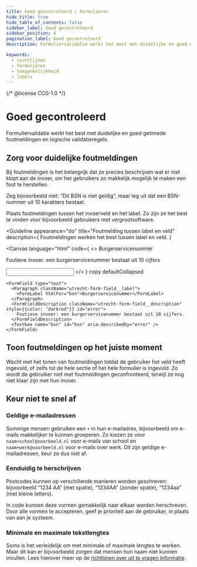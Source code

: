 ```yaml
---
title: Goed gecontroleerd | Formulieren
hide_title: true
hide_table_of_contents: false
sidebar_label: Goed gecontroleerd
sidebar_position: 4
pagination_label: Goed gecontroleerd
description: Formuliervalidatie werkt het best met duidelijke en goed getimede foutmeldingen en logische validatieregels

keywords:
  - richtlijnen
  - formulieren
  - toegankelijkheid
  - labels
---
```


{/* @license CC0-1.0 */}


# Goed gecontroleerd

<Paragraph lead>
  Formuliervalidatie werkt het best met duidelijke en goed getimede foutmeldingen en logische validatieregels.
</Paragraph>

## Zorg voor duidelijke foutmeldingen

Bij foutmeldingen is het belangrijk dat ze precies beschrijven wat er niet klopt aan de invoer, om het gebruikers zo makkelijk mogelijk te maken een fout te herstellen.

Zeg bijvoorbeeld niet: “Dit BSN is niet geldig”, maar leg uit dat een BSN-nummer uit 10 karakters bestaat.

Plaats foutmeldingen tussen het invoerveld en het label. Zo zijn ze het best te vinden voor bijvoorbeeld gebruikers met vergrootsoftware.

<Guideline
  appearance="do"
  title="Foutmelding tussen label en veld"
  description={
    <Paragraph>
      Foutmeldingen werken het best tussen label en veld.
    </Paragraph>
  }
>
  <Canvas
    language="html"
    code={
      <>
        <label htmlFor="bsn">Burgerservicenummer</label>
        <p id="error">Foutieve invoer: een burgerservicenummer bestaat uit 10 cijfers</p>
        <input type="text" name="bsn" id="bsn" aria-describedby="error" />
      </>
    }
    copy
    defaultCollapsed
  >
    <FormField type="text">
      <Paragraph className="utrecht-form-field__label">
        <FormLabel htmlFor="bsn">Burgerservicenummer</FormLabel>
      </Paragraph>
      <FormFieldDescription className="utrecht-form-field__description" style={{color: "darkred"}} id="error">
        Foutieve invoer: een burgerservicenummer bestaat uit 10 cijfers.
      </FormFieldDescription>
      <Textbox name="bsn" id="bsn" aria-describedby="error" />
    </FormField>

  </Canvas>
</Guideline>

## Toon foutmeldingen op het juiste moment

Wacht met het tonen van foutmeldingen totdat de gebruiker het veld heeft ingevuld, of zelfs tot de hele sectie of het hele formulier is ingevuld. Zo wordt de gebruiker niet met foutmeldingen geconfronteerd, terwijl ze nog niet klaar zijn met hun invoer.

## Keur niet te snel af

### Geldige e-mailadressen

Sommige mensen gebruiken een `+` in hun e-mailadres, bijvoorbeeld om e-mails makkelijker te kunnen groeperen. Zo kiezen ze voor `naam+school@voorbeeld.nl` voor e-mails van school en `naam+werk@voorbeeld.nl` voor e-mails over werk. Dit zijn geldige e-mailadressen, keur ze dus niet af.

### Eenduidig te herschrijven

Postcodes kunnen op verschillende manieren worden geschreven: bijvoorbeeld “1234 AA” (met spatie), “1234AA” (zonder spatie), “1234aa” (met kleine letters).

In code kunnen deze vormen gemakkelijk naar elkaar worden herschreven. Door alle vormen te accepteren, geef je prioriteit aan de gebruiker, in plaats van aan je systeem.

### Minimale en maximale tekstlengtes

Soms is het verleidelijk om met minimale of maximale lengtes te werken. Maar dit kan er bijvoorbeeld zorgen dat mensen hun naam niet kunnen invullen.
Lees hierover meer op de [richtlijnen over uit te vragen informatie](/richtlijnen/formulieren/alle-richtlijnen/vragen).

